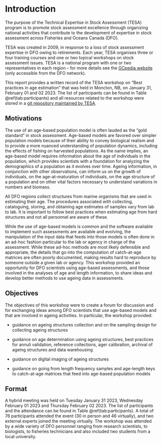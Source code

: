 # Introduction {#sec:introduction}

The purpose of the Technical Expertise in Stock Assessment (TESA) program is to promote stock
assessment excellence through organizing national activities that contribute to the development of
expertise in stock assessment across Fisheries and Oceans Canada (DFO).

TESA was created in 2009, in response to a loss of stock assessment expertise in DFO owing
to retirements. Each year, TESA organises three or four training courses and one or two topical
workshops on stock assessment issues. TESA is a national program with one or two representatives
in each region – for more details see the [GCpedia website](http://www.gcpedia.gc.ca/wiki/DFO_Science_TESA_ETES) (only accessible from the DFO network).

This report provides a written record of the TESA workshop on "Best practices in age estimation" that was held in Moncton, NB, on January 31, February 01 and 02 2023. The list of participants can be found in Table \@ref(tab:participants) and all resources related to the workshop were stored in a [git repository maintained by TESA](https://github.com/TESA-workshops/ageing-best-practices-2023).

## Motivations

The use of an age-based population model is often lauded as the “gold standard” in stock assessment. Age-based models are favored over simpler population models because of their ability to convey biological realism and to provide a more nuanced understanding of population dynamics, including the effects of fishing on harvested populations. As the name implies, an age-based model requires information about the age of individuals in the population, which provides scientists with a foundation for analyzing the demographics of a population as it evolves over time. Ageing information, in conjunction with other observations, can inform us on the growth of individuals, on the age-at-maturation of individuals, on the age structure of a population and on other vital factors necessary to understand variations in numbers and biomass.

All DFO regions collect structures from marine organisms that are used in estimating their age. The procedures associated with collecting, cataloguing, storing, and obtaining age estimates of samples vary from lab to lab. It is important to follow best practices when estimating age from hard structures and not all personnel are aware of these.

While the use of age-based models is common and the software available to implement such assessments are available and evolving, the manipulation of the input data that feeds into those models is often done in an ad-hoc fashion particular to the lab or agency in charge of the assessment. While these ad-hoc methods are most likely defensible and appropriate, the details that go into the computation of catch-at-age matrices are often poorly documented, making results hard to reproduce by someone outside a given lab or agency. This workshop provided an opportunity for DFO scientists using age-based assessments, and those involved in the analyses of age and length information, to share ideas and develop better methods to use ageing data in assessments.

## Objectives

The objectives of this workshop were to create a forum for discussion and for exchanging ideas among DFO scientists that use age-based models and that are involved in ageing activities. In particular, the workshop provided:

- guidance on ageing structures collection and on the sampling design for collecting ageing structures

- guidance on age determination using ageing structures, best practices for annuli validation, reference collections, ager calibration, archival of ageing structures and data warehousing 

- guidance on digital imaging of ageing structures

- guidance on going from length frequency samples and age-length keys to catch-at-age matrices that feed into age-based population models

## Format

A hybrid meeting was held on Tuesday January 31 2023, Wednesday February 01 2023 and Thursday February 02 2023. The list of participants and the attendance can be found in Table \@ref(tab:participants). A total of 76 participants attended the event (30 in person and 46 virtually), and two external experts joined the meeting virtually. The workshop was attended by a wide variety of DFO personnel ranging from research scientists, to biologists, to fisheries technicians and also included two students from a local university.
